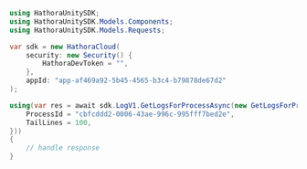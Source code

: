 ```csharp GetLogsForProcess.cs
using HathoraUnitySDK;
using HathoraUnitySDK.Models.Components;
using HathoraUnitySDK.Models.Requests;

var sdk = new HathoraCloud(
    security: new Security() {
        HathoraDevToken = "",
    },
    appId: "app-af469a92-5b45-4565-b3c4-b79878de67d2"
);

using(var res = await sdk.LogV1.GetLogsForProcessAsync(new GetLogsForProcessRequest() {
    ProcessId = "cbfcddd2-0006-43ae-996c-995fff7bed2e",
    TailLines = 100,
}))
{
    // handle response
}
```
